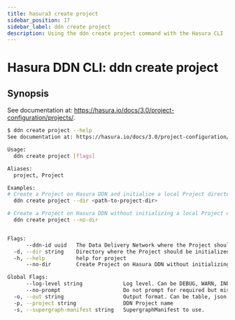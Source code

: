 ```yaml
---
title: hasura3 create project
sidebar_position: 17
sidebar_label: ddn create project
description: Using the ddn create project command with the Hasura CLI
---
```


# Hasura DDN CLI: ddn create project 

## Synopsis
See documentation at: https://hasura.io/docs/3.0/project-configuration/projects/.

```bash
$ ddn create project --help
See documentation at: https://hasura.io/docs/3.0/project-configuration/projects/

Usage:
  ddn create project [flags]

Aliases:
  project, Project

Examples:
# Create a Project on Hasura DDN and initialize a local Project directory
  ddn create project --dir <path-to-project-dir>

# Create a Project on Hasura DDN without initializing a local Project directory
  ddn create project --no-dir


Flags:
      --ddn-id uuid   The Data Delivery Network where the Project should be hosted
  -d, --dir string    Directory where the Project should be initialized
  -h, --help          help for project
      --no-dir        Create Project on Hasura DDN without initializing a local Project directory

Global Flags:
      --log-level string             Log level. Can be DEBUG, WARN, INFO, ERROR, or FATAL. (default "INFO")
      --no-prompt                    Do not prompt for required but missing flags
  -o, --out string                   Output format. Can be table, json or yaml. (default "table")
  -p, --project string               DDN Project name
  -s, --supergraph-manifest string   SupergraphManifest to use.
```

